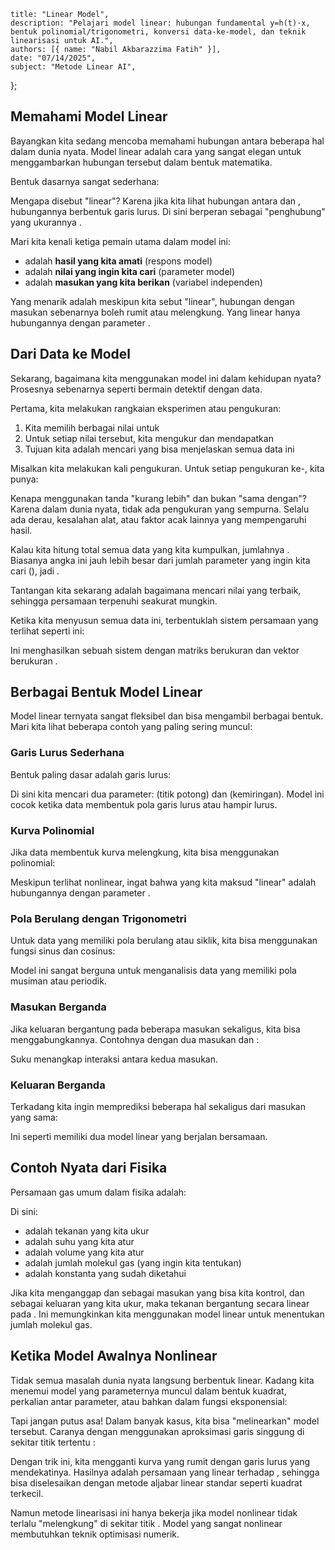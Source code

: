     title: "Linear Model",
    description: "Pelajari model linear: hubungan fundamental y=h(t)·x, bentuk polinomial/trigonometri, konversi data-ke-model, dan teknik linearisasi untuk AI.",
    authors: [{ name: "Nabil Akbarazzima Fatih" }],
    date: "07/14/2025",
    subject: "Metode Linear AI",
};

## Memahami Model Linear

Bayangkan kita sedang mencoba memahami hubungan antara beberapa hal dalam dunia nyata. 
Model linear adalah cara yang sangat elegan untuk menggambarkan hubungan tersebut dalam bentuk matematika.

Bentuk dasarnya sangat sederhana:

<BlockMath math="y = h(t) \cdot x" />

Mengapa disebut "linear"? Karena jika kita lihat hubungan antara <InlineMath math="y" /> dan <InlineMath math="x" />, 
hubungannya berbentuk garis lurus. Di sini <InlineMath math="h(t)" /> berperan sebagai "penghubung" 
yang ukurannya <InlineMath math="\mathbb{R}^{d \times n}" />.

Mari kita kenali ketiga pemain utama dalam model ini:
- <InlineMath math="y \in \mathbb{R}^d" /> adalah **hasil yang kita amati** (respons model)
- <InlineMath math="x \in \mathbb{R}^n" /> adalah **nilai yang ingin kita cari** (parameter model)  
- <InlineMath math="t \in \mathbb{R}^k" /> adalah **masukan yang kita berikan** (variabel independen)

Yang menarik adalah meskipun kita sebut "linear", hubungan dengan masukan <InlineMath math="t" /> 
sebenarnya boleh rumit atau melengkung. Yang linear hanya hubungannya dengan parameter <InlineMath math="x" />.

## Dari Data ke Model

Sekarang, bagaimana kita menggunakan model ini dalam kehidupan nyata? 
Prosesnya sebenarnya seperti bermain detektif dengan data.

Pertama, kita melakukan rangkaian eksperimen atau pengukuran:

1. Kita memilih berbagai nilai untuk <InlineMath math="t" />
2. Untuk setiap nilai tersebut, kita mengukur dan mendapatkan <InlineMath math="y" />
3. Tujuan kita adalah mencari <InlineMath math="x" /> yang bisa menjelaskan semua data ini

Misalkan kita melakukan <InlineMath math="M" /> kali pengukuran. 
Untuk setiap pengukuran ke-<InlineMath math="i" />, kita punya:

<BlockMath math="y_i \approx h(t_i) \cdot x, \quad i = 1, \ldots, M" />

Kenapa menggunakan tanda "kurang lebih" dan bukan "sama dengan"? 
Karena dalam dunia nyata, tidak ada pengukuran yang sempurna. 
Selalu ada derau, kesalahan alat, atau faktor acak lainnya yang mempengaruhi hasil.

Kalau kita hitung total semua data yang kita kumpulkan, jumlahnya <InlineMath math="m = M \cdot d" />. 
Biasanya angka ini jauh lebih besar dari jumlah parameter yang ingin kita cari (<InlineMath math="n" />), 
jadi <InlineMath math="m \gg n" />.

Tantangan kita sekarang adalah bagaimana mencari nilai <InlineMath math="x" /> yang terbaik, 
sehingga persamaan <InlineMath math="y_i = h(t_i) \cdot x" /> terpenuhi seakurat mungkin.

Ketika kita menyusun semua data ini, terbentuklah sistem persamaan yang terlihat seperti ini:

<MathContainer>
<BlockMath math="b = \begin{pmatrix} y_1 \\ \vdots \\ y_M \end{pmatrix} = \begin{pmatrix} h(t_1) \\ \vdots \\ h(t_M) \end{pmatrix} \cdot \begin{pmatrix} x_1 \\ \vdots \\ x_n \end{pmatrix} = A(t) \cdot x" />
</MathContainer>

Ini menghasilkan sebuah sistem dengan matriks <InlineMath math="A(t)" /> berukuran <InlineMath math="m \times n" /> 
dan vektor <InlineMath math="b" /> berukuran <InlineMath math="m" />.

## Berbagai Bentuk Model Linear

Model linear ternyata sangat fleksibel dan bisa mengambil berbagai bentuk. 
Mari kita lihat beberapa contoh yang paling sering muncul:

### Garis Lurus Sederhana

Bentuk paling dasar adalah garis lurus:

<BlockMath math="y = a + b \cdot t = (1 \quad t) \cdot \begin{pmatrix} a \\ b \end{pmatrix} = h(t) \cdot x" />

Di sini kita mencari dua parameter: <InlineMath math="a" /> (titik potong) dan <InlineMath math="b" /> (kemiringan). 
Model ini cocok ketika data membentuk pola garis lurus atau hampir lurus.

### Kurva Polinomial

Jika data membentuk kurva melengkung, kita bisa menggunakan polinomial:

<BlockMath math="y = a_0 + a_1 \cdot t + \ldots + a_n \cdot t^n = (1 \quad t \quad \ldots \quad t^n) \cdot \begin{pmatrix} a_0 \\ a_1 \\ \vdots \\ a_n \end{pmatrix} = h(t) \cdot x" />

Meskipun <InlineMath math="t^n" /> terlihat nonlinear, ingat bahwa yang kita maksud "linear" 
adalah hubungannya dengan parameter <InlineMath math="a_0, a_1, \ldots, a_n" />.

### Pola Berulang dengan Trigonometri

Untuk data yang memiliki pola berulang atau siklik, kita bisa menggunakan fungsi sinus dan cosinus:

<BlockMath math="y = a_0 + \sum_{k=1}^{n} a_k \cos(k \cdot t) + \sum_{k=1}^{n} b_k \sin(k \cdot t)" />

Model ini sangat berguna untuk menganalisis data yang memiliki pola musiman atau periodik.

### Masukan Berganda

Jika keluaran bergantung pada beberapa masukan sekaligus, kita bisa menggabungkannya. 
Contohnya dengan dua masukan <InlineMath math="t" /> dan <InlineMath math="s" />:

<MathContainer>
<BlockMath math="y = a + b \cdot t + c \cdot s + d \cdot t \cdot s = (1 \quad t \quad s \quad t \cdot s) \cdot \begin{pmatrix} a \\ b \\ c \\ d \end{pmatrix} = h(t,s) \cdot x" />
</MathContainer>

Suku <InlineMath math="t \cdot s" /> menangkap interaksi antara kedua masukan.

### Keluaran Berganda

Terkadang kita ingin memprediksi beberapa hal sekaligus dari masukan yang sama:

<MathContainer>
<BlockMath math="y = a + b \cdot t" />
<BlockMath math="z = c + d \cdot t" />
</MathContainer>

Ini seperti memiliki dua model linear yang berjalan bersamaan.

## Contoh Nyata dari Fisika

Persamaan gas umum dalam fisika adalah:

<BlockMath math="p = n \cdot R \cdot \frac{T}{V}" />

Di sini:
- <InlineMath math="p" /> adalah tekanan yang kita ukur
- <InlineMath math="T" /> adalah suhu yang kita atur
- <InlineMath math="V" /> adalah volume yang kita atur  
- <InlineMath math="n" /> adalah jumlah molekul gas (yang ingin kita tentukan)
- <InlineMath math="R" /> adalah konstanta yang sudah diketahui

Jika kita menganggap <InlineMath math="T" /> dan <InlineMath math="V" /> sebagai masukan yang bisa kita kontrol, 
dan <InlineMath math="p" /> sebagai keluaran yang kita ukur, maka tekanan bergantung secara linear pada <InlineMath math="n" />. 
Ini memungkinkan kita menggunakan model linear untuk menentukan jumlah molekul gas.

## Ketika Model Awalnya Nonlinear

Tidak semua masalah dunia nyata langsung berbentuk linear. 
Kadang kita menemui model yang parameternya muncul dalam bentuk kuadrat, perkalian antar parameter, 
atau bahkan dalam fungsi eksponensial:

<BlockMath math="y = h(t, x)" />

Tapi jangan putus asa! Dalam banyak kasus, kita bisa "melinearkan" model tersebut. 
Caranya dengan menggunakan aproksimasi garis singgung di sekitar titik tertentu <InlineMath math="x_0" />:

<BlockMath math="y \approx h(x_0, t) + \frac{\partial h}{\partial x}(x_0, t) \cdot (x - x_0)" />

Dengan trik ini, kita mengganti kurva yang rumit dengan garis lurus yang mendekatinya. 
Hasilnya adalah persamaan yang linear terhadap <InlineMath math="x" />, sehingga bisa diselesaikan 
dengan metode aljabar linear standar seperti kuadrat terkecil.

Namun metode linearisasi ini hanya bekerja jika model nonlinear tidak terlalu "melengkung" 
di sekitar titik <InlineMath math="x_0" />. Model yang sangat nonlinear membutuhkan teknik optimisasi numerik.